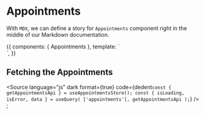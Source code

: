 <!-- Appointments.stories.mdx -->


<Meta
  title="Admin/Components/Appointment/Appointments"
  component={Appointments}
/>

# Appointments

With `MDX`, we can define a story for `Appointments` component right in the middle of our Markdown documentation.

<Props of={Appointments} />

<Canvas>
  <Story name="Primary">
    {{
      components: { Appointments },
      template: `
      <div>
        <Appointments />
      </div>`,
    }}
  </Story>
</Canvas>

## Fetching the Appointments

<Source
  language="js"
  dark
  format={true}
  code={dedent`
const { getAppointmentsApi } = useAppointmentsStore();
const { isLoading, isError, data } = useQuery(
  ['appointments'],
  getAppointmentsApi
);
`}
/>
;
